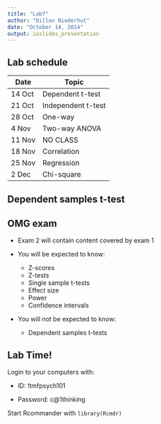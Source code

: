 ```yaml
---
title: "Lab7"
author: "Dillon Niederhut"
date: "October 14, 2014"
output: ioslides_presentation
---
```


## Lab schedule

|    Date          |Topic             |
|------------------|------------------|
| 14 Oct          | Dependent t-test |
| 21 Oct          | Independent t-test |
| 28 Oct          | One-way |
| 4 Nov           | Two-way ANOVA |
| 11 Nov          | NO CLASS  |
| 18 Nov          | Correlation |
| 25 Nov          | Regression |
| 2 Dec           | Chi-square |

## Dependent samples t-test



## OMG exam

* Exam 2 will contain content covered by exam 1

* You will be expected to know:
    + Z-scores
    + Z-tests
    + Single sample t-tests
    + Effect size
    + Power
    + Confidence intervals
  
* You will not be expected to know:
    + Dependent samples t-tests

## Lab Time!

Login to your computers with:

- ID: !tmfpsych101

- Password: c@1thinking

Start Rcommander with `library(Rcmdr)`